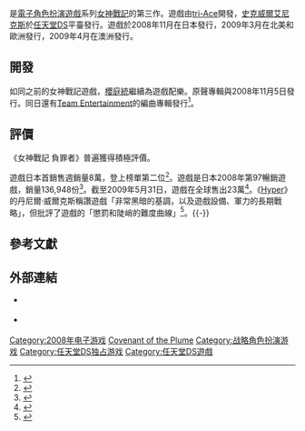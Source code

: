 {{NoteTA
| G1=Games
| G2=Square Enix
}}
{{Infobox VG
| title = 北欧女神 负罪者
| japanese = ヴァルキリープロファイル 咎を背負う者
| english = Valkyrie Profile: Covenant of the Plume
| image = File:Covenant of the Plume.jpg
| developer = [[tri-Ace|tri-Ace]]
| publisher = [[史克威尔艾尼克斯|史克威尔艾尼克斯]]
| distributor =
| producer= 加藤涉
| director = 胜亦俊介
| artist = 吉成钢、吉成曜（角色设计）
| composer = [[樱庭统|樱庭统]]
| engine =
| released = {{vgrelease new|JP|2008年11月1日<ref>{{cite web |url=https://www.famitsu.com/game/news/1217755_1124.html |title=『ヴァルキリープロファイル　―咎を背負う者―』の発売日が延期 |publisher=[[Fami通|Fami通]] |date=2008-09-01 |accessdate=2019-01-11 |archiveurl=https://web.archive.org/web/20190111090318/https://www.famitsu.com/game/news/1217755_1124.html |archivedate=2019-01-11 |deadurl=no |language=ja }}</ref>|NA|2009年3月16日<ref name="na-release-date">{{cite web|url=http://www.marketwatch.com/news/story/Square-Enix-Updates-2009-Q1/story.aspx?guid={92C6A468-F8B6-418B-AE40-95A2B2170624}|title=Square Enix Updates 2009 Q1 Lineup|date=2008-11-11|accessdate=2008-11-11}}</ref>|EU|2009年3月16日|AU|2009年4月9日<ref name="pal-release-date">{{cite web|url=http://gonintendo.com/?p=72926|title=Valkyrie Profile: Covenant of the Plume available in PAL territories in April|date=2009-02-17|accessdate=2009-02-17|archive-date=2012-03-08|archive-url=https://web.archive.org/web/20120308165023/http://gonintendo.com/?p=72926|dead-url=no}}</ref>}}
| genre = [[战略角色扮演游戏|战略角色扮演]]
| modes = [[单人电子游戏|单人]]
| platforms = [[任天堂DS|任天堂DS]]
| series =
}}
{{vgname|北欧女神 负罪者|ja=ヴァルキリープロファイル 咎を背負う者|en=Valkyrie Profile: Covenant of the Plume|diff=yes|cn=北欧女神 负罪者|hk=女神側身像 負罪者|tw=女神戰記 負罪者}}是[[電子角色扮演遊戲|電子角色扮演遊戲]]系列[[女神戰記|女神戰記]]的第三作。遊戲由[[tri-Ace|tri-Ace]]開發，[[史克威爾艾尼克斯|史克威爾艾尼克斯]]於[[任天堂DS|任天堂DS]]平臺發行。遊戲於2008年11月在日本發行，2009年3月在北美和歐洲發行，2009年4月在澳洲發行。

== 開發 ==
{{expand section|time=2014-05-06T18:21:25+00:00}}
如同之前的女神戰記遊戲，[[櫻庭統|櫻庭統]]繼續為遊戲配樂。原聲專輯與2008年11月5日發行。同日還有[[Team_Entertainment|Team Entertainment]]的編曲專輯發行<ref>{{cite web | title=Valkyrie Profile: Covenant of the Plume | url=http://sakuraba.cocoebiz.com/news/#vpds | work=http://sakuraba.cocoebiz.com/ | accessdate=2009-01-16 | archive-date=2007-03-05 | archive-url=https://web.archive.org/web/20070305143332/http://sakuraba.cocoebiz.com/news/#vpds | dead-url=yes }}</ref>。

== 評價 ==
{{expand section|time=2014-05-06T18:21:25+00:00}}

{{VG Reviews
| GR=74%<ref>{{cite web | title=Valkyrie Profile: Covenant of the Plume for DS - GameRankings | url=http://www.gamerankings.com/ds/945462-valkyrie-profile-covenant-of-the-plume/index.html | work=GameRankings.com | accessdate=2009-04-08 | archive-date=2012-06-20 | archive-url=https://www.webcitation.org/68YrIanfC?url=http://www.gamerankings.com/ds/945462-valkyrie-profile-covenant-of-the-plume/index.html | dead-url=no }}</ref>
| MC=74/100<ref>{{cite web | title=Valkyrie Profile: Covenant of the Plume (ds: 2009): Reviews | url=http://www.metacritic.com/games/platforms/ds/valkyrieprofilecovenantoftheplume?q=valkyrie%20profile | work=Metacritic.com | accessdate=2009-04-08 | archive-date=2012-07-01 | archive-url=https://www.webcitation.org/68opdINvg?url=http://www.metacritic.com/game/ds/valkyrie-profile-covenant-of-the-plume | dead-url=no }}</ref>
| 1UP=B<ref>{{cite web | author=Bailey, Kat | date=2009-03-13 | title=Valkyrie Profile: Covenant of the Plume (Nintendo DS) | url=http://www.1up.com/do/reviewPage?cId=3173234&p=39 | work=1UP.com | accessdate=2009-03-16 | deadurl=yes | archiveurl=https://web.archive.org/web/20090317210926/http://www.1up.com/do/reviewPage?cId=3173234&p=39 | archivedate=2009-03-17 }}</ref>
| Fam=32/40<ref>{{cite web | author=jahiggin | date=2008-10-22 | title=Famitsu Review Scores | url=http://purenintendo.com/2008/10/22/famitsu-review-scores-26/ | work=PureNintendo.com | accessdate=2008-12-17 | deadurl=yes | archiveurl=https://www.webcitation.org/68YrHRoKE?url=http://purenintendo.com/2008/10/22/famitsu-review-scores-26/ | archivedate=2012-06-20 }}</ref>
| GamePro=4/5<ref name="MC">{{cite web | title=Valkyrie Profile: Covenant of the Plume (ds: 2009): Reviews | url=http://www.metacritic.com/games/platforms/ds/valkyrieprofilecovenantoftheplume?q=Valkyrie%20Profile:%20Covenant%20of%20the%20Plume | work=Metacritic.com | accessdate=2009-03-10 | archive-date=2010-01-17 | archive-url=https://web.archive.org/web/20100117051859/http://www.metacritic.com/games/platforms/ds/valkyrieprofilecovenantoftheplume?q=Valkyrie%20Profile:%20Covenant%20of%20the%20Plume | dead-url=no }}</ref>
| IGN=8.5/10<ref>{{cite web | author=Hatfield, Daemon | date=2009-03-12 | title=Valkyrie Profile: Covenant of the Plume Review | url=http://ds.ign.com/articles/962/962027p1.html | work=IGN.com | accessdate=2009-03-16 | archive-date=2009-03-16 | archive-url=https://web.archive.org/web/20090316223131/http://ds.ign.com/articles/962/962027p1.html | dead-url=no }}</ref>
| GSpot=6/10<ref>{{cite web | author=Stella, Shiva | date=2009-03-20 | title=Valkyrie Profile: Covenant of the Plume Review | url=http://www.gamespot.com/ds/rpg/valkyrieprofiletogaoseoumono/review.html | work=Gamespot.com | accessdate=2009-04-60 | archive-date=2013-03-28 | archive-url=https://web.archive.org/web/20130328045745/http://www.gamespot.com/valkyrie-profile-covenant-of-the-plume/reviews/valkyrie-profile-covenant-of-the-plume-review-6206509/ | dead-url=no }}</ref>
| NP=90/100<ref name="MC" />
| rev1=RPGFan
| rev1Score=83%<ref>{{cite web | author=Quentin Clark, James | date=2009-01-20 | title=RPGFan Reviews - Valkyrie Profile: Covenant of the Plume | url=http://www.rpgfan.com/reviews/valkyrieprofile-ds/index.html | work=RPGFan.com | accessdate=2009-03-10 | archive-date=2009-02-10 | archive-url=https://web.archive.org/web/20090210214630/http://rpgfan.com/reviews/valkyrieprofile-ds/index.html | dead-url=no }}</ref>
| rev2=Blast Magazine
| rev2Score=8.3/10<ref>{{Cite web |url=http://blastmagazine.com/the-magazine/gaming/reviews/2009/04/valkyrie-profile-covenant-of-the-plume-review/ |title=存档副本 |accessdate=2014-05-06 |archive-date=2012-07-01 |archive-url=https://archive.is/20120701170255/http://blastmagazine.com/the-magazine/gaming/reviews/2009/04/valkyrie-profile-covenant-of-the-plume-review/ |dead-url=no }}</ref>
}}

《女神戰記 負罪者》普遍獲得積極評價。

遊戲日本首銷售週銷量8萬，登上榜單第二位<ref>{{cite web | author=Jenkins, David | date=2008-11-06 | title=Japanese Charts: GTA IV Beats LittleBigPlanet | url=http://www.gamasutra.com/php-bin/news_index.php?story=20973 | work=Gamasutra.com | accessdate=2009-01-05 | archive-date=2012-06-20 | archive-url=https://www.webcitation.org/68YrGrJvR?url=http://www.gamasutra.com/php-bin/news_index.php?story=20973 | dead-url=no }}</ref>。遊戲是日本2008年第97暢銷遊戲，銷量136,948份<ref name="famitsu100">{{cite web |title=2008年間トップ100 |url=http://www.kyoto.zaq.ne.jp/dkbkq103/yso/top100/2008.htm |work=Kyoto.zaq.ne.jp |language=ja |accessdate=2009-01-21 |deadurl=yes |archiveurl=https://web.archive.org/web/20090224013816/http://www.kyoto.zaq.ne.jp/dkbkq103/yso/top100/2008.htm |archivedate=2009-02-24 }}</ref>。截至2009年5月31日，遊戲在全球售出23萬<ref>{{cite web | title=Results Briefing: Fiscal Year ended May 31, 2009 | date=2009-05-19 | url=http://www.square-enix.com/eng/pdf/news/20090525_01en.pdf | work=Square-Enix.com | accessdate=2009-07-21 | archive-date=2015-09-24 | archive-url=https://web.archive.org/web/20150924025355/http://www.hd.square-enix.com/eng/pdf/news/20090525_01en.pdf | dead-url=no }}</ref>。《[[Hyper_(雜誌)|Hyper]]》的丹尼爾·威爾克斯稱讚遊戲「非常黑暗的基調，以及遊戲設備、軍力的長期戰略」，但批評了遊戲的「懲罰和陡峭的難度曲線」<ref>{{cite journal|last=Wilks|first=Daniel|date=June 2009|title=Valkyrie Profile: Covenant of the Plume|journal=[[Hyper_(magazine)|Hyper]]|publisher=[[Next_Media|Next Media]]|issue=188|pages=41}}</ref>。{{-}}

== 參考文獻 ==
{{reflist|2}}

== 外部連結 ==

* {{Official website|http://www.valkyrieprofile.com/vpds}} {{ja}}
* {{Official website|http://na.square-enix.com/vpcp}} {{en}}

{{女神側身像系列}}

{{DEFAULTSORT:Valkyrie Profile Covenant of the Plume}}
[[Category:2008年电子游戏|Category:2008年电子游戏]]
[[Category:女神側身像系列|Covenant of the Plume]]
[[Category:战略角色扮演游戏|Category:战略角色扮演游戏]]
[[Category:任天堂DS独占游戏|Category:任天堂DS独占游戏]]
[[Category:任天堂DS遊戲|Category:任天堂DS遊戲]]